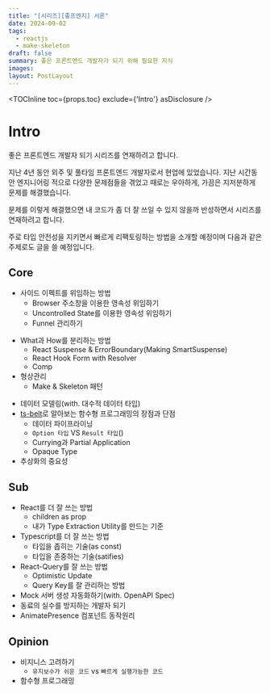 ```yaml
---
title: "[시리즈][좋프엔지] 서론"
date: 2024-09-02
tags:
  - reactjs
  - make-skeleton
draft: false
summary: 좋은 프론트엔드 개발자가 되기 위해 필요한 지식
images: 
layout: PostLayout
---
```


<TOCInline toc={props.toc} exclude={'Intro'} asDisclosure />

# Intro

좋은 프론트엔드 개발자 되기 시리즈를 연재하려고 합니다.

지난 4년 동안  외주 및 풀타임 프론트엔드 개발자로서 현업에 있었습니다. 지난 시간동안 엔지니어링 적으로 다양한 문제점들을 겪었고 때로는 우아하게, 가끔은 지저분하게 문제를 해결했습니다. 

문제를 이렇게 해결했으면 내 코드가 좀 더 잘 쓰일 수 있지 않을까 반성하면서 시리즈를 연재하려고 합니다.

주로 타입 안전성을 지키면서 빠르게 리팩토링하는 방법을 소개할 예정이며 다음과 같은 주제로도 글을 쓸 예정입니다.

## Core

- 사이드 이펙트를 위임하는 방법
	- Browser 주소창을 이용한 영속성 위임하기
	- Uncontrolled State를 이용한 영속성 위임하기
	- Funnel 관리하기
* What과 How를 분리하는 방법
	* React Suspense & ErrorBoundary(Making SmartSuspense)
	* React Hook Form with Resolver
	* Comp
* 형상관리
	- Make & Skeleton 패턴
- 데이터 모델링(with. 대수적 데이터 타입)
- [ts-belt](https://mobily.github.io/ts-belt/)로 알아보는 함수형 프로그래밍의 장점과 단점
	- 데이터 파이프라이닝
	- `Option 타입` VS `Result 타입`()
	- Currying과 Partial Application
	- Opaque Type
- 추상화의 중요성

## Sub

* React를 더 잘 쓰는 방법
	* children as prop
	* 내가 Type Extraction Utility를 만드는 기준
* Typescript를 더 잘 쓰는 방법
	* 타입을 좁히는 기술(as const)
	* 타입을 존중하는 기술(satifies)
* React-Query를 잘 쓰는 방법
	* Optimistic Update
	* Query Key를 잘 관리하는 방법
* Mock 서버 생성 자동화하기(with. OpenAPI Spec)
* 동료의 실수를 방지하는 개발자 되기
* AnimatePresence 컴포넌트 동작원리


## Opinion

* 비지니스 고려하기
	* `유지보수가 쉬운 코드` vs `빠르게 실행가능한 코드`
* 함수형 프로그래밍